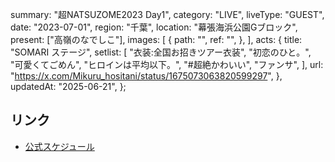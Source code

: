   summary: "超NATSUZOME2023 Day1",
  category: "LIVE",
  liveType: "GUEST",
  date: "2023-07-01",
  region: "千葉",
  location: "幕張海浜公園Gブロック",
  present: ["高嶺のなでしこ"],
  images: [
    {
      path: "",
      ref: "",
    },
  ],
  acts: {
    title: "SOMARI ステージ",
    setlist: [
      "衣装:全国お招きツアー衣装",
      "初恋のひと。",
      "可愛くてごめん",
      "ヒロインは平均以下。",
      "#超絶かわいい",
      "ファンサ",
    ],
    url: "https://x.com/Mikuru_hositani/status/1675073063820599297",
  },
  updatedAt: "2025-06-21",
};

## リンク

- [公式スケジュール](https://takanenonadeshiko.jp/?p=1013)
